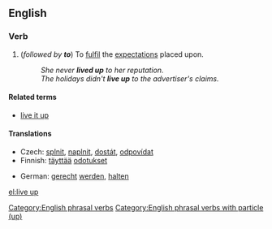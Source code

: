 ==English==

===Verb===
{{en-verb|inf=to [[live]] [[up]]|lives up|living up|lived up}}

# {{intransitive}} (''followed by '''to''''') To [[fulfil]] the [[expectation]]s placed upon.
#: ''She never '''lived up''' to her reputation.''
#: ''The holidays didn't '''live up''' to the advertiser's claims.''

====Related terms====
* [[live it up]]

====Translations====
{{trans-top|To fulfil the expectations placed upon}}
* Czech: [[splnit]], [[naplnit]], [[dostát]], [[odpovídat]]
* Finnish: [[täyttää]] [[odotus|odotukset]]
{{trans-mid}}
* German: [[gerecht]] [[werden]], [[halten]]
{{trans-bottom}}

[[Category:English phrasal verbs]]
[[Category:English phrasal verbs with particle (up)]]

[[el:live up]]
